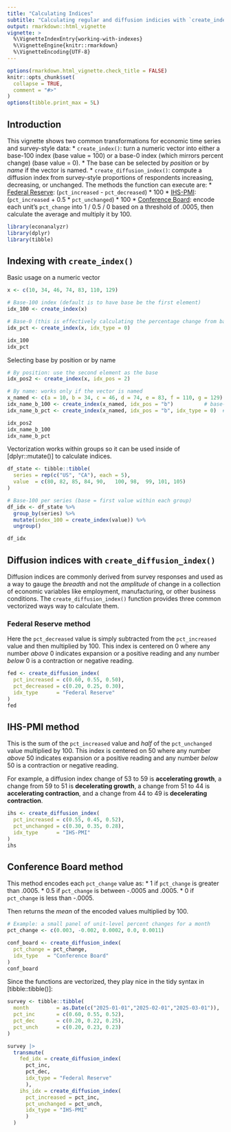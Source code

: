 ```yaml
---
title: "Calculating Indices"
subtitle: "Calculating regular and diffusion indicies with `create_index()` and `create_diffusion_index()` from `{econanalyzr}`"
output: rmarkdown::html_vignette
vignette: >
  %\VignetteIndexEntry{working-with-indexes}
  %\VignetteEngine{knitr::rmarkdown}
  %\VignetteEncoding{UTF-8}
---
```


```r
options(rmarkdown.html_vignette.check_title = FALSE)
knitr::opts_chunk$set(
  collapse = TRUE,
  comment = "#>"
)
options(tibble.print_max = 5L)
```
## Introduction

This vignette shows two common transformations for economic time series and survey-style data:
* `create_index()`: turn a numeric vector into either a base-100 index (base value = 100) or a base-0 index (which mirrors percent change) (base value = 0).
  * The base can be selected by _position_ or by _name_ if the vector is named.
* `create_diffusion_index()`: compute a diffusion index from survey-style proportions of respondents increasing, decreasing, or unchanged. The methods the function can execute are:
  * [Federal Reserve](https://www.richmondfed.org/-/media/richmondfedorg/publications/research/economic_quarterly/2004/fall/pdf/harrisowenssarte.pdf): (`pct_increased` - `pct_decreased`) * 100
  * [IHS-PMI](https://cdn.ihsmarkit.com/www/pdf/1218/IHS-Markit-PMI-Introduction.pdf): (`pct_increased` + 0.5 * `pct_unchanged`) * 100
  * [Conference Board](https://www.conference-board.org/data/bci/index.cfm?id=2180): encode each unit’s `pct_change` into 1 / 0.5 / 0 based on a threshold of .0005, then calculate the average and multiply it by 100.

```r
library(econanalyzr)
library(dplyr)
library(tibble)
```

## Indexing with `create_index()`
Basic usage on a numeric vector

```r
x <- c(10, 34, 46, 74, 83, 110, 129)

# Base-100 index (default is to have base be the first element)
idx_100 <- create_index(x)

# Base-0 (this is effectively calculating the percentage change from base and multiplying by 100)
idx_pct <- create_index(x, idx_type = 0)

idx_100
idx_pct
```

Selecting base by position or by name
```r
# By position: use the second element as the base
idx_pos2 <- create_index(x, idx_pos = 2)

# By name: works only if the vector is named
x_named <- c(a = 10, b = 34, c = 46, d = 74, e = 83, f = 110, g = 129)
idx_name_b_100 <- create_index(x_named, idx_pos = "b")          # base-100
idx_name_b_pct <- create_index(x_named, idx_pos = "b", idx_type = 0)  # % from "b"

idx_pos2
idx_name_b_100
idx_name_b_pct

```

Vectorization works within groups so it can be used inside of [dplyr::mutate()]
to calculate indices.

```r
df_state <- tibble::tibble(
  series = rep(c("US", "CA"), each = 5),
  value  = c(80, 82, 85, 84, 90,   100, 98,  99, 101, 105)
)

# Base-100 per series (base = first value within each group)
df_idx <- df_state %>%
  group_by(series) %>%
  mutate(index_100 = create_index(value)) %>%
  ungroup()

df_idx
```

## Diffusion indices with `create_diffusion_index()`
Diffusion indices are commonly derived from survey responses and used as a way to gauge
the _breadth_ and not the _amplitude_ of change in a collection of economic variables like employment, manufacturing, or other business conditions. 
The `create_diffusion_index()` function provides three common vectorized ways way to calculate them.

### Federal Reserve method
Here the `pct_decreased` value is simply subtracted from the `pct_increased` value and then multiplied by 100. This index is centered on 0 where any number _above_ 0 indicates expansion or a positive reading and any number _below_ 0 is a contraction or negative reading. 
```r
fed <- create_diffusion_index(
  pct_increased = c(0.60, 0.55, 0.50),
  pct_decreased = c(0.20, 0.25, 0.30),
  idx_type      = "Federal Reserve"
)
fed
```

## IHS-PMI method
This is the sum of the `pct_increased` value and _half_ of the `pct_unchanged` value multiplied by 100. This index is centered on 50 where any number _above_ 50 indicates expansion or a positive reading and any number _below_ 50 is a contraction or negative reading. 

For example, a diffusion index change of 53 to 59 is __accelerating growth__, a change from 59 to 51 is __decelerating growth__, a change from 51 to 44 is __accelerating contraction__, and a change from 44 to 49 is __decelerating contraction__.
```r
ihs <- create_diffusion_index(
  pct_increased = c(0.55, 0.45, 0.52),
  pct_unchanged = c(0.30, 0.35, 0.28),
  idx_type      = "IHS-PMI"
)
ihs
```

## Conference Board method
This method encodes each `pct_change` value as:
* 1 if `pct_change` is greater than .0005.
* 0.5 if `pct_change` is between -.0005 and .0005.
* 0 if `pct_change` is less than -.0005.

Then returns the _mean_ of the encoded values multiplied by 100.
```r
# Example: a small panel of unit-level percent changes for a month
pct_change <- c(0.003, -0.002, 0.0002, 0.0, 0.0011)

conf_board <- create_diffusion_index(
  pct_change = pct_change,
  idx_type   = "Conference Board"
)
conf_board

```

Since the functions are vectorized, they play nice in the tidy syntax in [tibble::tibble()]:

```r
survey <- tibble::tibble(
  month         = as.Date(c("2025-01-01","2025-02-01","2025-03-01")),
  pct_inc       = c(0.60, 0.55, 0.52),
  pct_dec       = c(0.20, 0.22, 0.25),
  pct_unch      = c(0.20, 0.23, 0.23)
)

survey |> 
  transmute(
    fed_idx = create_diffusion_index(
      pct_inc, 
      pct_dec, 
      idx_type = "Federal Reserve"
      ),
    ihs_idx = create_diffusion_index(
      pct_increased = pct_inc, 
      pct_unchanged = pct_unch, 
      idx_type = "IHS-PMI"
      )
  )

```



